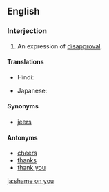 ==English==

===Interjection===
{{en-interj|head=[[shame]] [[on]] [[you]]}}

# An expression of [[disapproval]].

====Translations====
{{trans-top|expression of disapproval}}
* Hindi: {{t-|hi|शर्म|tr=śarm|sc=Deva}}
{{trans-mid}}
* Japanese: {{t-|ja|恥を知れ|tr=はじをしれ, hajioshire|sc=Jpan}}
{{trans-bottom}}

====Synonyms====
* [[jeers]]

====Antonyms====
* [[cheers]]
* [[thanks]]
* [[thank you]]

[[ja:shame on you]]